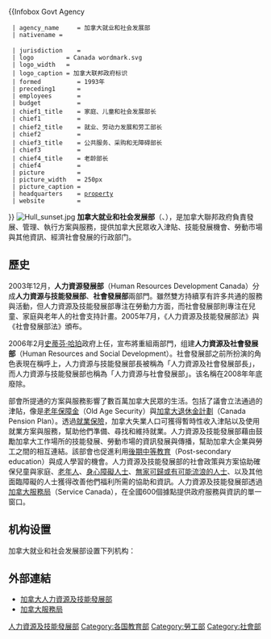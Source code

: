 {{Infobox Govt Agency
  | agency_name     = 加拿大就业和社会发展部
  | nativename = {{lang|en|Employment and Social Development Canada}}{{en}}<br>{{lang|fr|Emploi et Développement social Canada}}{{fr}}
  | jurisdiction    = {{CAN}}
  | logo         = Canada wordmark.svg
  | logo_width   = 
  | logo_caption = 加拿大联邦政府标识
  | formed          = 1993年
  | preceding1      = 
  | employees       = 
  | budget          = {{wikidata|property|P2769}}
  | chief1_title    = 家庭、儿童和社会发展部长 
  | chief1          = {{tsl|en|Jean-Yves Duclos|让-伊夫·杜克洛斯}}
  | chief2_title    = 就业、劳动力发展和劳工部长
  | chief2          = {{tsl|en|Patty Hajdu|帕蒂·哈伊杜}}
  | chief3_title    = 公共服务、采购和无障碍部长
  | chief3          = {{tsl|en|Carla Qualtrough|卡拉·夸尔特罗}}
  | chief4_title    = 老龄部长
  | chief4          = {{tsl|en|Filomena Tassi|菲洛缅娜·塔西}}
  | picture         = 
  | picture_width   = 250px
  | picture_caption = 
  | headquarters    = [[{{wikidata|property]]
  | website         = {{Official}}
}}
[[Image:Hull_sunset.jpg|right]]
'''加拿大就业和社会发展部'''（{{lang-en|Human Resources and Skills Development Canada}}、{{lang-fr|Ressources humaines et Développement des compétences Canada}}），是加拿大聯邦政府負責發展、管理、執行方案與服務，提供加拿大民眾收入津貼、技能發展機會、勞動市場與其他資訊、經濟社會發展的行政部门。

==歷史==
2003年12月，'''人力資源發展部'''（Human Resources Development Canada）分成'''人力資源与技能發展部'''、'''社會發展部'''兩部門。雖然雙方持續享有許多共通的服務與活動，但人力資源及技能發展部專注在勞動力方面，而社會發展部則專注在兒童、家庭與老年人的社會支持計畫。2005年7月，《人力資源及技能發展部法》與《社會發展部法》頒布。

2006年2月[[史蒂芬·哈珀|史蒂芬·哈珀]]政府上任，宣布將重組兩部門，组建'''人力資源及社會發展部'''（Human Resources and Social Development）。社會發展部之前所扮演的角色表現在稱呼上，人力資源与技能發展部長被稱為「人力資源及社會發展部長」，而人力資源与技能發展部也稱為「人力資源与社會發展部」。该名稱在2008年年底廢除。

部會所提通的方案與服務影響了數百萬加拿大民眾的生活。包括了議會立法通過的津貼，像是[[老年保障金|老年保障金]]（Old Age Security）與[[加拿大退休金計劃|加拿大退休金計劃]]（Canada Pension Plan）。透過[[就業保險|就業保險]]，加拿大失業人口可獲得暫時性收入津貼以及使用就業方案與服務，幫助他們準備、尋找和維持就業。人力資源及技能發展部藉由鼓勵加拿大工作場所的技能發展、勞動市場的資訊發展與傳播，幫助加拿大企業與勞工之間的相互連結。該部會也促進利用[[後期中等教育|後期中等教育]]（Post-secondary education）與成人學習的機會。人力資源及技能發展部的社會政策與方案協助確保兒童與家庭、[[老年|老年人]]、[[身心障礙|身心障礙人士]]、[[露宿者|無家可歸或有可能流浪的人士]]、以及其他面臨障礙的人士獲得改善他們福利所需的協助和資訊。人力資源及技能發展部透過[[加拿大服務局|加拿大服務局]]（Service Canada），在全國600個據點提供政府服務與資訊的單一窗口。

== 机构设置 ==
加拿大就业和社会发展部设置下列机构：
{{columns-list|2|
*{{tsl|en|Service Canada|加拿大服务局}}
**{{tsl|en|Service Canada Centres for Youth|加拿大青年服务中心}}
*{{tsl|en|Student loans in Canada|加拿大学生贷款计划}}
*加拿大就业保险委员会
*{{tsl|en|Canada Pension Plan|加拿大退休金计划投资委员会}}
*全国老龄委员会
*{{tsl|en|Seasonal Agricultural Workers Program|季节性农业工人计划}}
*{{tsl|en|Federal Mediation and Conciliation Service (Canada)|联邦仲裁与调解局}}
*{{tsl|en|Canada Mortgage and Housing Corporation|加拿大住房抵押贷款公司}}
*{{tsl|en|Canada Industrial Relations Board|加拿大劳资关系委员会}}
}}

==外部連結==
*[http://www.hrsdc.gc.ca/ 加拿大人力資源及技能發展部]{{Wayback|url=http://www.hrsdc.gc.ca/ |date=20090915082433 }}
*[http://www.servicecanada.gc.ca/ 加拿大服務局]{{Wayback|url=http://www.servicecanada.gc.ca/ |date=20090928130338 }}

{{Government Departments of Canada}}
[[Category:加拿大聯邦部門|人力資源及技能發展部]]
[[Category:各国教育部|Category:各国教育部]]
[[Category:勞工部|Category:勞工部]]
[[Category:社會部|Category:社會部]]